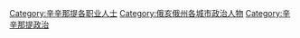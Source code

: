 [[Category:辛辛那提各职业人士|Category:辛辛那提各职业人士]]
[[Category:俄亥俄州各城市政治人物|Category:俄亥俄州各城市政治人物]]
[[Category:辛辛那提政治|Category:辛辛那提政治]]